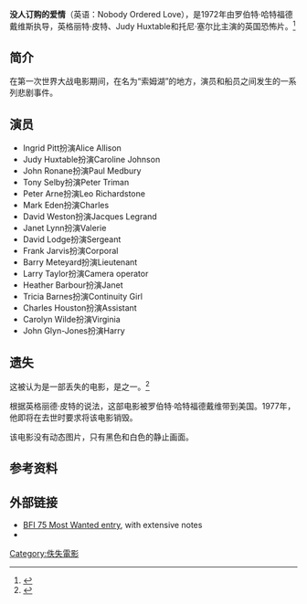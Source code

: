 {{Infobox film
|name = 没人订购的爱情<br>Nobody Ordered Love
|image =
|caption =
|director = 罗伯特·哈特福德戴维斯
|producer = 罗伯特·哈特福德戴维斯
|writer = Robert Shearer
|photography = Desmond Dickinson
|starring = 英格丽特·皮特<br>Judy Huxtable<br>托尼·塞尔比
|music = Tony Osborne
|released = {{Film date|df=yes|1972|05}}
|country = 英国
|runtime = 87分钟
|language = 英语
}}

'''没人订购的爱情'''（英语：Nobody Ordered Love），是1972年由罗伯特·哈特福德戴维斯执导，英格丽特·皮特、Judy Huxtable和托尼·塞尔比主演的英国恐怖片。<ref>{{cite web |url=http://ftvdb.bfi.org.uk/sift/title/44333 |title=Nobody Ordered Love (1971) |publisher=British Film Institute |access-date=2016-11-06 |archive-url=https://web.archive.org/web/20121022183914/http://ftvdb.bfi.org.uk/sift/title/44333 |archive-date=2012-10-22 |dead-url=yes }}</ref>
==简介==
在第一次世界大战电影期间，在名为“索姆湖”的地方，演员和船员之间发生的一系列悲剧事件。
==演员==
*Ingrid Pitt扮演Alice Allison
*Judy Huxtable扮演Caroline Johnson
*John Ronane扮演Paul Medbury
*Tony Selby扮演Peter Triman
*Peter Arne扮演Leo Richardstone
*Mark Eden扮演Charles
*David Weston扮演Jacques Legrand
*Janet Lynn扮演Valerie
*David Lodge扮演Sergeant
*Frank Jarvis扮演Corporal
*Barry Meteyard扮演Lieutenant
*Larry Taylor扮演Camera operator
*Heather Barbour扮演Janet
*Tricia Barnes扮演Continuity Girl
*Charles Houston扮演Assistant
*Carolyn Wilde扮演Virginia
*John Glyn-Jones扮演Harry

==遗失==
这被认为是一部丢失的电影，是{{link-en|英国电影协会最想获得的75部遗失电影|BFI 75 Most Wanted}}之一。<ref>{{cite web |url=http://old.bfi.org.uk/nationalarchive/news/mostwanted/nobody-ordered-love.html |title=Nobody Ordered Love / BFI Most Wanted |publisher=British Film Institute |access-date=2016-11-06 |archive-url=https://web.archive.org/web/20120803092419/http://old.bfi.org.uk/nationalarchive/news/mostwanted/nobody-ordered-love.html |archive-date=2012-08-03 |dead-url=yes }}</ref>

根据英格丽德·皮特的说法，这部电影被罗伯特·哈特福德戴维带到美国。1977年，他即将在去世时要求将该电影销毁。

该电影没有动态图片，只有黑色和白色的静止画面。

==参考资料==
{{Reflist}}

==外部链接==
* [https://web.archive.org/web/20120803092419/http://old.bfi.org.uk/nationalarchive/news/mostwanted/nobody-ordered-love.html BFI 75 Most Wanted entry], with extensive notes
* {{IMDb title|0067499}}

[[Category:佚失電影|Category:佚失電影]]